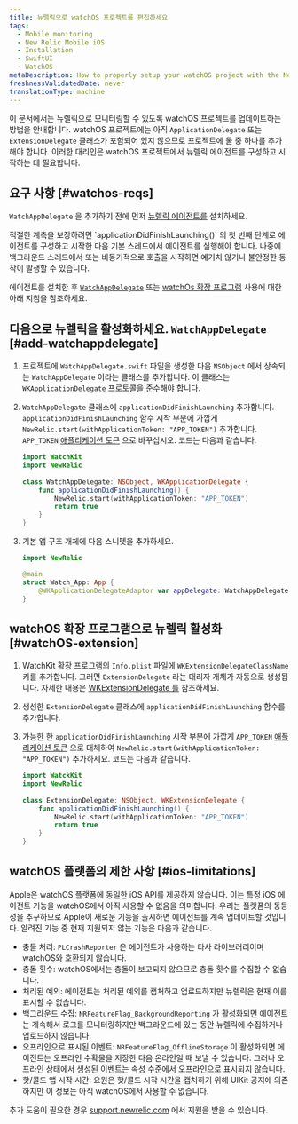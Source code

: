 ```yaml
---
title: 뉴렐릭으로 watchOS 프로젝트를 편집하세요
tags:
  - Mobile monitoring
  - New Relic Mobile iOS
  - Installation
  - SwiftUI
  - WatchOS
metaDescription: How to properly setup your watchOS project with the New Relic agent.
freshnessValidatedDate: never
translationType: machine
---
```


이 문서에서는 뉴렐릭으로 모니터링할 수 있도록 watchOS 프로젝트를 업데이트하는 방법을 안내합니다. watchOS 프로젝트에는 아직 `ApplicationDelegate` 또는 `ExtensionDelegate` 클래스가 포함되어 있지 않으므로 프로젝트에 둘 중 하나를 추가해야 합니다. 이러한 대리인은 watchOS 프로젝트에서 뉴렐릭 에이전트를 구성하고 시작하는 데 필요합니다.

## 요구 사항 [#watchos-reqs]

`WatchAppDelegate` 을 추가하기 전에 먼저 [뉴렐릭 에이전트를](/docs/mobile-monitoring/new-relic-mobile-ios/installation/spm-installation) 설치하세요.

<Callout variant="important">
  적절한 계측을 보장하려면 `applicationDidFinishLaunching()` 의 첫 번째 단계로 에이전트를 구성하고 시작한 다음 기본 스레드에서 에이전트를 실행해야 합니다. 나중에 백그라운드 스레드에서 또는 비동기적으로 호출을 시작하면 예기치 않거나 불안정한 동작이 발생할 수 있습니다.
</Callout>

에이전트를 설치한 후 [`WatchAppDelegate`](#add-watchappdelegate) 또는 [watchOs 확장 프로그램](#watchOS-extension) 사용에 대한 아래 지침을 참조하세요.

## 다음으로 뉴렐릭을 활성화하세요. `WatchAppDelegate` [#add-watchappdelegate]

1. 프로젝트에 `WatchAppDelegate.swift` 파일을 생성한 다음 `NSObject` 에서 상속되는 `WatchAppDelegate` 이라는 클래스를 추가합니다. 이 클래스는 `WKApplicationDelegate` 프로토콜을 준수해야 합니다.

2. `WatchAppDelegate` 클래스에 `applicationDidFinishLaunching` 추가합니다. `applicationDidFinishLaunching` 함수 시작 부분에 가깝게 `NewRelic.start(withApplicationToken: "APP_TOKEN")` 추가합니다. `APP_TOKEN` [애플리케이션 토큰](/docs/mobile-apps/viewing-your-application-token) 으로 바꾸십시오. 코드는 다음과 같습니다.

   ```swift
   import WatchKit
   import NewRelic
       
   class WatchAppDelegate: NSObject, WKApplicationDelegate {
       func applicationDidFinishLaunching() {
           NewRelic.start(withApplicationToken: "APP_TOKEN")
           return true
       }
   }
   ```

3. 기본 앱 구조 개체에 다음 스니펫을 추가하세요.

   ```swift
   import NewRelic

   @main
   struct Watch_App: App {
       @WKApplicationDelegateAdaptor var appDelegate: WatchAppDelegate
   }
   ```

## watchOS 확장 프로그램으로 뉴렐릭 활성화 [#watchOS-extension]

1. WatchKit 확장 프로그램의 `Info.plist` 파일에 `WKExtensionDelegateClassName` 키를 추가합니다. 그러면 `ExtensionDelegate` 라는 대리자 개체가 자동으로 생성됩니다. 자세한 내용은 [WKExtensionDelegate 를](https://developer.apple.com/documentation/watchkit/wkextensiondelegate) 참조하세요.

2. 생성한 `ExtensionDelegate` 클래스에 `applicationDidFinishLaunching` 함수를 추가합니다.

3. 가능한 한 `applicationDidFinishLaunching` 시작 부분에 가깝게 `APP_TOKEN` [애플리케이션 토큰](/docs/mobile-apps/viewing-your-application-token) 으로 대체하여 `NewRelic.start(withApplicationToken: "APP_TOKEN")` 추가하세요. 코드는 다음과 같습니다.

   ```swift
   import WatckKit
   import NewRelic
       
   class ExtensionDelegate: NSObject, WKExtensionDelegate {
       func applicationDidFinishLaunching() {
           NewRelic.start(withApplicationToken: "APP_TOKEN")
           return true
       }
   }
   ```

## watchOS 플랫폼의 제한 사항 [#ios-limitations]

Apple은 watchOS 플랫폼에 동일한 iOS API를 제공하지 않습니다. 이는 특정 iOS 에이전트 기능을 watchOS에서 아직 사용할 수 없음을 의미합니다. 우리는 플랫폼의 동등성을 추구하므로 Apple이 새로운 기능을 출시하면 에이전트를 계속 업데이트할 것입니다. 알려진 기능 중 현재 지원되지 않는 기능은 다음과 같습니다.

* 충돌 처리: `PLCrashReporter` 은 에이전트가 사용하는 타사 라이브러리이며 watchOS와 호환되지 않습니다.
* 충돌 횟수: watchOS에서는 충돌이 보고되지 않으므로 충돌 횟수를 수집할 수 없습니다.
* 처리된 예외: 에이전트는 처리된 예외를 캡처하고 업로드하지만 뉴렐릭은 현재 이를 표시할 수 없습니다.
* 백그라운드 수집: `NRFeatureFlag_BackgroundReporting` 가 활성화되면 에이전트는 계속해서 로그를 모니터링하지만 백그라운드에 있는 동안 뉴렐릭에 수집하거나 업로드하지 않습니다.
* 오프라인으로 표시된 이벤트: `NRFeatureFlag_OfflineStorage` 이 활성화되면 에이전트는 오프라인 수확물을 저장한 다음 온라인일 때 보낼 수 있습니다. 그러나 오프라인 상태에서 생성된 이벤트는 속성 수준에서 오프라인으로 표시되지 않습니다.
* 핫/콜드 앱 시작 시간: 요원은 핫/콜드 시작 시간을 캡처하기 위해 UIKit 공지에 의존하지만 이 정보는 아직 watchOS에서 사용할 수 없습니다.

추가 도움이 필요한 경우 [support.newrelic.com](https://support.newrelic.com) 에서 지원을 받을 수 있습니다.